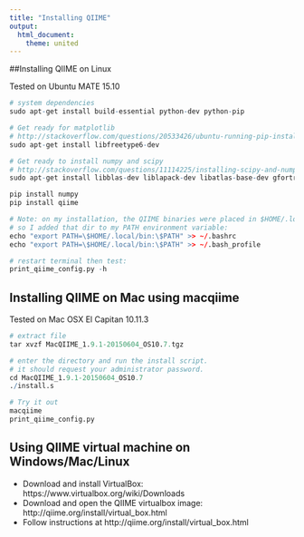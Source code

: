 ```yaml
---
title: "Installing QIIME"
output:
  html_document:
    theme: united
---
```



##Installing QIIME on Linux

Tested on Ubuntu MATE 15.10

```r
# system dependencies
sudo apt-get install build-essential python-dev python-pip

# Get ready for matplotlib
# http://stackoverflow.com/questions/20533426/ubuntu-running-pip-install-gives-error-the-following-required-packages-can-no
sudo apt-get install libfreetype6-dev

# Get ready to install numpy and scipy
# http://stackoverflow.com/questions/11114225/installing-scipy-and-numpy-using-pip
sudo apt-get install libblas-dev liblapack-dev libatlas-base-dev gfortran

pip install numpy
pip install qiime

# Note: on my installation, the QIIME binaries were placed in $HOME/.local/bin/
# so I added that dir to my PATH environment variable:
echo "export PATH=\$HOME/.local/bin:\$PATH" >> ~/.bashrc
echo "export PATH=\$HOME/.local/bin:\$PATH" >> ~/.bash_profile

# restart terminal then test:
print_qiime_config.py -h

```

## Installing QIIME on Mac using macqiime
Tested on Mac OSX El Capitan 10.11.3

```r
# extract file
tar xvzf MacQIIME_1.9.1-20150604_OS10.7.tgz

# enter the directory and run the install script.
# it should request your administrator password.
cd MacQIIME_1.9.1-20150604_OS10.7
./install.s

# Try it out
macqiime
print_qiime_config.py
```

## Using QIIME virtual machine on Windows/Mac/Linux
- Download and install VirtualBox: https://www.virtualbox.org/wiki/Downloads
- Download and open the QIIME virtualbox image: http://qiime.org/install/virtual_box.html
- Follow instructions at http://qiime.org/install/virtual_box.html